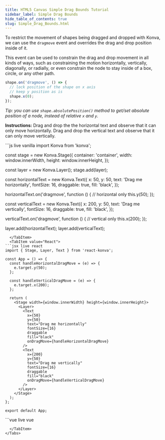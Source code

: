 ```yaml
---
title: HTML5 Canvas Simple Drag Bounds Tutorial
sidebar_label: Simple Drag Bounds
hide_table_of_contents: true
slug: Simple_Drag_Bounds.html
---
```


To restrict the movement of shapes being dragged and dropped with Konva,
we can use the `dragmove` event and overrides the drag and drop position inside of it.

This event can be used to constrain the drag and drop movement in all kinds of ways, such as constraining the motion horizontally, vertically, diagonally, or radially, or even constrain the node
to stay inside of a box, circle, or any other path.

```js
shape.on('dragmove', () => {
  // lock position of the shape on x axis
  // keep y position as is
  shape.x(0);
});
```

_Tip: you can use `shape.absolutePosition()` method to get/set absolute position of a node, instead of relative `x` and `y`._

**Instructions:** Drag and drop the the horizontal text and observe that it can only
move horizontally. Drag and drop the vertical text and observe that it can only move vertically.


<Tabs>
  <TabItem value="Vanilla" default>
```js live vanilla
import Konva from 'konva';

const stage = new Konva.Stage({
  container: 'container',
  width: window.innerWidth,
  height: window.innerHeight,
});

const layer = new Konva.Layer();
stage.add(layer);

const horizontalText = new Konva.Text({
  x: 50,
  y: 50,
  text: 'Drag me horizontally',
  fontSize: 16,
  draggable: true,
  fill: 'black',
});

horizontalText.on('dragmove', function () {
  // horizontal only
  this.y(50);
});

const verticalText = new Konva.Text({
  x: 200,
  y: 50,
  text: 'Drag me vertically',
  fontSize: 16,
  draggable: true,
  fill: 'black',
});

verticalText.on('dragmove', function () {
  // vertical only
  this.x(200);
});

layer.add(horizontalText);
layer.add(verticalText);
```
  </TabItem>
  <TabItem value="React">
```jsx live react
import { Stage, Layer, Text } from 'react-konva';

const App = () => {
  const handleHorizontalDragMove = (e) => {
    e.target.y(50);
  };

  const handleVerticalDragMove = (e) => {
    e.target.x(200);
  };

  return (
    <Stage width={window.innerWidth} height={window.innerHeight}>
      <Layer>
        <Text
          x={50}
          y={50}
          text="Drag me horizontally"
          fontSize={16}
          draggable
          fill="black"
          onDragMove={handleHorizontalDragMove}
        />
        <Text
          x={200}
          y={50}
          text="Drag me vertically"
          fontSize={16}
          draggable
          fill="black"
          onDragMove={handleVerticalDragMove}
        />
      </Layer>
    </Stage>
  );
};

export default App;
```
  </TabItem>
  <TabItem value="Vue">
```vue live vue
<template>
  <v-stage :config="stageSize">
    <v-layer>
      <v-text
        :config="horizontalTextConfig"
        @dragmove="handleHorizontalDragMove"
      />
      <v-text
        :config="verticalTextConfig"
        @dragmove="handleVerticalDragMove"
      />
    </v-layer>
  </v-stage>
</template>

<script setup>
const stageSize = {
  width: window.innerWidth,
  height: window.innerHeight
};

const horizontalTextConfig = {
  x: 50,
  y: 50,
  text: 'Drag me horizontally',
  fontSize: 16,
  draggable: true,
  fill: 'black'
};

const verticalTextConfig = {
  x: 200,
  y: 50,
  text: 'Drag me vertically',
  fontSize: 16,
  draggable: true,
  fill: 'black'
};

const handleHorizontalDragMove = (e) => {
  e.target.y(50);
};

const handleVerticalDragMove = (e) => {
  e.target.x(200);
};
</script>
```
  </TabItem>
</Tabs> 